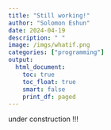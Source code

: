 ```yaml
---
title: "Still working!"
author: "Solomon Eshun"
date: 2024-04-19
description: " "
image: /imgs/whatif.png
categories: ["programming"]
output: 
  html_document:
    toc: true
    toc_float: true
    smart: false
    print_df: paged
---
```



under construction !!!